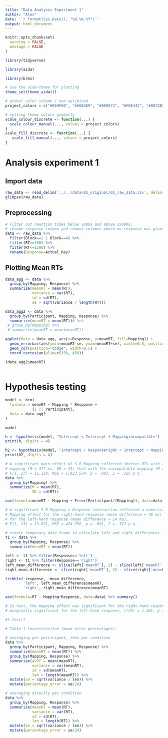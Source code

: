 ```yaml
---
title: "Data Analysis Experiment 1"
author: "Alex"
date: '`r format(Sys.Date(), "%d.%m.%Y")`'
output: html_document
---
```


```r
knitr::opts_chunk$set(
  warning = FALSE, 
  message = FALSE 
)
```

```r
library(tidyverse)

library(aida)

library(brms)

# use the aida-theme for plotting
theme_set(theme_aida())

# global color scheme / non-optimized
project_colors = c("#E69F00", "#56B4E9", "#009E73", "#F0E442", "#0072B2", "#D55E00", "#CC79A7", "#000000")

# setting theme colors globally
scale_colour_discrete <- function(...) {
  scale_colour_manual(..., values = project_colors)
}
scale_fill_discrete <- function(...) {
   scale_fill_manual(..., values = project_colors)
} 
```

# Analysis experiment 1

## Import data
```r
raw_data <- read_delim('../../data/01_original/01_raw_data.csv', delim=';')
glimpse(raw_data)
```

## Preprocessing

```r
# Filter out reaction times below 100ms and above 1500ms,
# rename response column and remove columns where no response was given
data <- raw_data %>%
  filter(Block==2 | Block==4) %>% 
  filter(RT>=100) %>% 
  filter(RT<=1500) %>% 
  rename(Response=Actual_Key)
```

## Plotting Mean RTs 

```r
data_agg <- data %>% 
  group_by(Mapping, Response) %>% 
  summarize(meanRT = mean(RT),
            variance = var(RT),
            sd = sd(RT),
            se = sqrt(variance / length(RT)))

data_agg2 <- data %>% 
  group_by(Participant, Mapping, Response) %>% 
  summarize(meanRT = mean(RT))# %>% 
 # group_by(Mapping) %>% 
 # summarize(meanRT = mean(meanRT))

ggplot(data = data_agg, aes(x=Response, y=meanRT, fill=Mapping)) +
  geom_errorbar(aes(ymin=meanRT-se, ymax=meanRT+se), width=0.5, position=position_dodge2(padding=0.5)) +
  geom_col(position="dodge", width=0.5) +
  coord_cartesian(ylim=c(350, 450))

(data_agg2$meanRT)
  
```

# Hypothesis testing


```r

model <- brm(
  formula = meanRT ~ Mapping * Response +
            (1 || Participant),
  data = data_agg2
)

model

```

```r

h <- hypothesis(model, "Intercept < Intercept + Mappingincompatible")
print(h, digits = 4)

h2 <- hypothesis(model, "Intercept + Responseright < Intercept + Mappingincompatible + Responseright + Mappingincompatible:Responseright")
print(h2, digits = 4)

```


```r
# A significant main effect of S-R Mapping reflected shorter RTs with the compatible
# mapping (M = 377 ms, SD = 44) than with the incompatible mapping (M = 406 ms, SD = 62),
# F(1, 23) = 11.119, MSE = 1,923.554, p = .003, 2 = .326 p η .
data %>% 
  group_by(Mapping) %>% 
  summarize(M = mean(RT),
            SD = sd(RT))

aov(formula=meanRT ~ Mapping + Error(Participant/(Mapping)), data=data_agg2) %>% summary()
```


```r
# A significant S-R Mapping × Response interaction reflected a numerically larger
# Mapping effect for the right-hand response (mean difference = 46 ms) than
# for the left-hand response (mean difference = 14 ms),
# F(1, 23) = 13.621, MSE = 424.756, p = .001, 2 = .372 p η .

# create temporary data frame to calculate left and right differences
t1 <- data %>% 
  group_by(Mapping, Response) %>% 
  summarize(meanRT = mean(RT))

left <- t1 %>% filter(Response=='left')
right <- t1 %>% filter(Response=='right')
left_mean_difference <- slice(left['meanRT'], 2) - slice(left['meanRT'], 1)
right_mean_difference <- slice(right['meanRT'], 2) - slice(right['meanRT'], 1)

tribble(~response, ~mean_difference,
        'left', left_mean_difference$meanRT,
        'right', right_mean_difference$meanRT)

aov(formula=RT ~ Mapping*Response, data=data) %>% summary()
```

```r
# In fact, the mapping effect was significant for the right-hand response, t(23) = 4.753, p < .001, but only
# marginally significant for the left-hand response, t(23) = 1.401, p = .088.

#t.test()
```

```r
# Table 1 reconstruciton (mean error percentages): 

# averaging per participant, then per condition
data %>% 
  group_by(Participant, Mapping, Response) %>% 
  summarize(meanRT = mean(RT)) %>% 
  group_by(Mapping, Response) %>% 
  summarize(avRT = mean(meanRT),
            variance = var(meanRT),
            sd = sd(meanRT),
            len = length(meanRT)) %>% 
  mutate(se = sqrt(variance / len)) %>% 
  mutate(percentage_error = se/24)

# averaging directly per condition
data %>% 
  group_by(Mapping, Response) %>% 
  summarize(meanRT = mean(RT),
            variance = var(RT),
            sd = sd(RT),
            len = length(RT)) %>% 
  mutate(se = sqrt(variance / len)) %>% 
  mutate(percentage_error = se/24)
```

